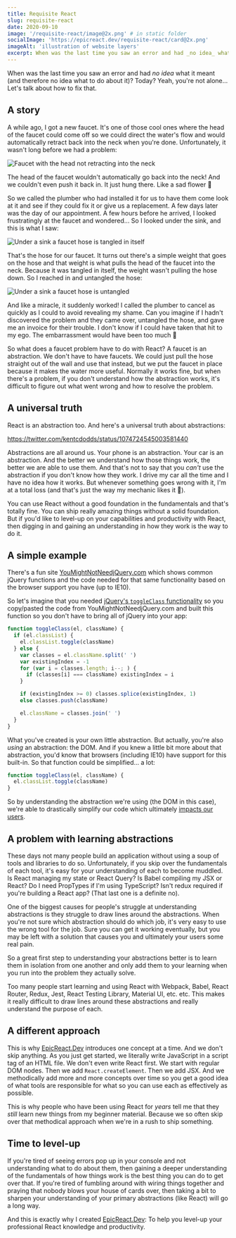 ```yaml
---
title: Requisite React
slug: requisite-react
date: 2020-09-10
image: '/requisite-react/image@2x.png' # in static folder
socialImage: 'https://epicreact.dev/requisite-react/card@2x.png'
imageAlt: 'illustration of website layers'
excerpt: When was the last time you saw an error and had _no idea_ what it meant (and therefore no idea what to do about it)? Today? Yeah, you're not alone... Let's talk about how to fix that.
---
```


When was the last time you saw an error and had _no idea_ what it meant (and
therefore no idea what to do about it)? Today? Yeah, you're not alone... Let's
talk about how to fix that.

## A story

A while ago, I got a new faucet. It's one of those cool ones where the head of
the faucet could come off so we could direct the water's flow and would
automatically retract back into the neck when you're done. Unfortunately, it
wasn't long before we had a problem:

![Faucet with the head not retracting into the neck](/articles-images/requisite-react/broken-faucet.png)

The head of the faucet wouldn't automatically go back into the neck! And we
couldn't even push it back in. It just hung there. Like a sad flower 🥀

So we called the plumber who had installed it for us to have them come look at
it and see if they could fix it or give us a replacement. A few days later was
the day of our appointment. A few hours before he arrived, I looked
frustratingly at the faucet and wondered... So I looked under the sink, and this
is what I saw:

![Under a sink a faucet hose is tangled in itself](/articles-images/requisite-react/tangled-hose.png)

That's the hose for our faucet. It turns out there's a simple weight that goes
on the hose and that weight is what pulls the head of the faucet into the neck.
Because it was tangled in itself, the weight wasn't pulling the hose down. So I
reached in and untangled the hose:

![Under a sink a faucet hose is untangled](/articles-images/requisite-react/untangled-hose.png)

And like a miracle, it suddenly worked! I called the plumber to cancel as
quickly as I could to avoid revealing my shame. Can you imagine if I hadn't
discovered the problem and they came over, untangled the hose, and gave me an
invoice for their trouble. I don't know if I could have taken that hit to my
ego. The embarrassment would have been too much 🙈

So what does a faucet problem have to do with React? A faucet is an abstraction.
We don't have to have faucets. We could just pull the hose straight out of the
wall and use that instead, but we put the faucet in place because it makes the
water more useful. Normally it works fine, but when there's a problem, if you
don't understand how the abstraction works, it's difficult to figure out what
went wrong and how to resolve the problem.

## A universal truth

React is an abstraction too. And here's a universal truth about abstractions:

https://twitter.com/kentcdodds/status/1074724545003581440

Abstractions are all around us. Your phone is an abstraction. Your car is an
abstraction. And the better we understand how those things work, the better we
are able to use them. And that's not to say that you _can't_ use the abstraction
if you don't know how they work. I drive my car all the time and I have no idea
how it works. But whenever something goes wrong with it, I'm at a total loss
(and that's just the way my mechanic likes it 🤑).

You can use React without a good foundation in the fundamentals and that's
totally fine. You can ship really amazing things without a solid foundation. But
if you'd like to level-up on your capabilities and productivity with React, then
digging in and gaining an understanding in how they work is the way to do it.

## A simple example

There's a fun site
[YouMightNotNeedjQuery.com](http://youmightnotneedjquery.com/) which shows
common jQuery functions and the code needed for that same functionality based on
the browser support you have (up to IE10).

So let's imagine that you needed
[jQuery's `toggleClass` functionality](https://api.jquery.com/toggleclass/) so
you copy/pasted the code from YouMightNotNeedjQuery.com and built this function
so you don't have to bring all of jQuery into your app:

```javascript
function toggleClass(el, className) {
  if (el.classList) {
    el.classList.toggle(className)
  } else {
    var classes = el.className.split(' ')
    var existingIndex = -1
    for (var i = classes.length; i--; ) {
      if (classes[i] === className) existingIndex = i
    }

    if (existingIndex >= 0) classes.splice(existingIndex, 1)
    else classes.push(className)

    el.className = classes.join(' ')
  }
}
```

What you've created is your own little abstraction. But actually, you're also
_using_ an abstraction: the DOM. And if you knew a little bit more about that
abstraction, you'd know that browsers (including IE10) have support for this
built-in. So that function could be simplified... a lot:

```javascript
function toggleClass(el, className) {
  el.classList.toggle(className)
}
```

So by understanding the abstraction we're using (the DOM in this case), we're
able to drastically simplify our code which ultimately
[impacts our users](https://kentcdodds.com/blog/why-users-care-about-how-you-write-code).

## A problem with learning abstractions

These days not many people build an application without using a soup of tools
and libraries to do so. Unfortunately, if you skip over the fundamentals of each
tool, it's easy for your understanding of each to become muddled. Is React
managing my state or React Query? Is Babel compiling my JSX or React? Do I need
PropTypes if I'm using TypeScript? Isn't redux required if you're building a
React app? (That last one is a definite no).

One of the biggest causes for people's struggle at understanding abstractions is
they struggle to draw lines around the abstractions. When you're not sure which
abstraction should do which job, it's very easy to use the wrong tool for the
job. Sure you can get it working eventually, but you may be left with a solution
that causes you and ultimately your users some real pain.

So a great first step to understanding your abstractions better is to learn them
in isolation from one another and only add them to your learning when you run
into the problem they actually solve.

Too many people start learning and using React with Webpack, Babel, React
Router, Redux, Jest, React Testing Library, Material UI, etc. etc. This makes it
really difficult to draw lines around these abstractions and really understand
the purpose of each.

## A different approach

This is why [EpicReact.Dev](https://epicreact.dev) introduces one concept at a
time. And we don't skip anything. As you just get started, we literally write
JavaScript in a script tag of an HTML file. We don't even write React first. We
start with regular DOM nodes. Then we add `React.createElement`. Then we add
JSX. And we methodically add more and more concepts over time so you get a good
idea of what tools are responsible for what so you can use each as effectively
as possible.

This is why people who have been using React for _years_ tell me that they
_still_ learn new things from my beginner material. Because we so often skip
over that methodical approach when we're in a rush to ship something.

## Time to level-up

If you're tired of seeing errors pop up in your console and not understanding
what to do about them, then gaining a deeper understanding of the fundamentals
of how things work is the best thing you can do to get over that. If you're
tired of fumbling around with wiring things together and praying that nobody
blows your house of cards over, then taking a bit to sharpen your understanding
of your primary abstractions (like React) will go a long way.

And this is exactly why I created [EpicReact.Dev](https://epicreact.dev): To
help you level-up your professional React knowledge and productivity.
